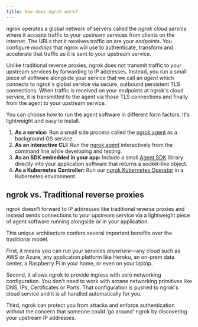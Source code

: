 ```yaml
---
title: How does ngrok work?
---
```


ngrok operates a global network of servers called the _ngrok cloud service_ where it
accepts traffic to your upstream services from clients on the internet. The
URLs that it receives traffic on are your _endpoints_. You configure _modules_
that ngrok will use to authenticate, transform and accelerate that traffic as
it is sent to your upstream service.

Unlike traditional reverse proxies, ngrok does not transmit traffic to your
upstream services by forwarding to IP addresses. Instead, you run a small piece
of software alongside your service that we call an _agent_ which connects to
ngrok's global service via secure, outbound persistent TLS connections. When
traffic is received on your endpoints at ngrok's cloud service, it is transmitted to
the agent via those TLS connections and finally from the agent to your upstream
service.

You can choose how to run the agent software in different form factors. It's
lightweight and easy to install.

1. **As a service:** Run a small side process called the [ngrok agent](/agent/)
   as a background OS service.
1. **As an interactive CLI:** Run the [ngrok agent](/agent/) interactively from
   the command line while developing and testing.
1. **As an SDK embedded in your app:** Include a small [Agent SDK](/agent-sdks) library
   directly into your application software that returns a socket-like object.
1. **As a Kubernetes Controller:** Run our [ngrok Kubernetes Operator](/k8s/) in a
   Kubernetes environment.

## ngrok vs. Traditional reverse proxies

ngrok doesn't forward to IP addresses like traditional reverse proxies and
instead sends connections to your upstream service via a lightweight piece of
agent software running alongside or in your application.

This unique architecture confers several important benefits over the
traditional model.

First, it means you can run your services _anywhere_—any cloud such as AWS or
Azure, any application platform like Heroku, an on-prem data center, a Raspberry
Pi in your home, or even on your laptop.

Second, it allows ngrok to provide ingress with zero networking configuration.
You don't need to work with arcane networking primitives like DNS, IPs,
Certificates or Ports. That configuration is pushed to ngrok's cloud service and it is
all handled automatically for you.

Third, ngrok can protect you from attacks and enforce authentication without
the concern that someone could 'go around' ngrok by discovering your upstream
IP addresses.
